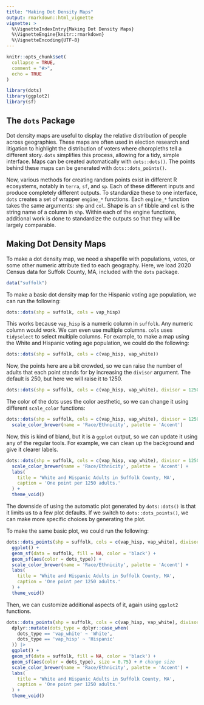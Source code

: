 ```yaml
---
title: "Making Dot Density Maps"
output: rmarkdown::html_vignette
vignette: >
  %\VignetteIndexEntry{Making Dot Density Maps}
  %\VignetteEngine{knitr::rmarkdown}
  %\VignetteEncoding{UTF-8}
---
```


```r
knitr::opts_chunk$set(
  collapse = TRUE,
  comment = "#>",
  echo = TRUE
)
```

```r
library(dots)
library(ggplot2)
library(sf)
```

## The `dots` Package
Dot density maps are useful to display the relative distribution of people across geographies.
These maps are often used in election research and litigation to highlight the distribution of voters where choropleths tell a different story.
`dots` simplifies this process, allowing for a tidy, simple interface.
Maps can be created automatically with `dots::dots()`.
The points behind these maps can be generated with `dots::dots_points()`.

Now, various methods for creating random points exist in different R ecosystems, notably in `terra`, `sf`, and `sp`. 
Each of these different inputs and produce completely different outputs.
To standardize these to one interface, `dots` creates a set of wrapper `engine_*` functions.
Each `engine_*` function takes the same arguments: `shp` and `col`.
Shape is an `sf` tibble and `col` is the string name of a column in `shp`.
Within each of the engine functions, additional work is done to standardize the outputs so that they will be largely comparable.

## Making Dot Density Maps

To make a dot density map, we need a shapefile with populations, votes, or some other numeric attribute tied to each geography.
Here, we load 2020 Census data for Suffolk County, MA, included with the `dots` package.

```r
data("suffolk")
```

To make a basic dot density map for the Hispanic voting age population, we can run the following:

```r
dots::dots(shp = suffolk, cols = vap_hisp)
```

This works because `vap_hisp` is a numeric column in `suffolk`. Any numeric column would work.
We can even use multiple columns. 
`cols` uses `tidyselect` to select multiple columns.
For example, to make a map using the White and Hispanic voting age population, we could do the following:

```r
dots::dots(shp = suffolk, cols = c(vap_hisp, vap_white))
```

Now, the points here are a bit crowded, so we can raise the number of adults that each point stands for by increasing the `divisor` argument. 
The default is 250, but here we will raise it to 1250.

```r
dots::dots(shp = suffolk, cols = c(vap_hisp, vap_white), divisor = 1250)
```

The color of the dots uses the color aesthetic, so we can change it using different `scale_color` functions:

```r
dots::dots(shp = suffolk, cols = c(vap_hisp, vap_white), divisor = 1250) +
  scale_color_brewer(name = 'Race/Ethnicity', palette = 'Accent')
```

Now, this is kind of bland, but it is a `ggplot` output, so we can update it using any of the regular tools.
For example, we can clean up the background and give it clearer labels.

```r
dots::dots(shp = suffolk, cols = c(vap_hisp, vap_white), divisor = 1250) +
  scale_color_brewer(name = 'Race/Ethnicity', palette = 'Accent') + 
  labs(
    title = 'White and Hispanic Adults in Suffolk County, MA',
    caption = 'One point per 1250 adults.'
  ) + 
  theme_void()
```

The downside of using the automatic plot generated by `dots::dots()` is that it limits us to a few plot defaults. If we switch to `dots::dots_points()`, we can make more specific choices by generating the plot.

To make the same basic plot, we could run the following:

```r
dots::dots_points(shp = suffolk, cols = c(vap_hisp, vap_white), divisor = 1250)  |> 
  ggplot() +
  geom_sf(data = suffolk, fill = NA, color = 'black') +
  geom_sf(aes(color = dots_type)) +
  scale_color_brewer(name = 'Race/Ethnicity', palette = 'Accent') + 
  labs(
    title = 'White and Hispanic Adults in Suffolk County, MA',
    caption = 'One point per 1250 adults.'
  ) + 
  theme_void()
```

Then, we can customize additional aspects of it, again using `ggplot2` functions.
```r
dots::dots_points(shp = suffolk, cols = c(vap_hisp, vap_white), divisor = 1250)  |> 
  dplyr::mutate(dots_type = dplyr::case_when(
    dots_type == 'vap_white' ~ 'White',
    dots_type == 'vap_hisp' ~ 'Hispanic'
  )) |> 
  ggplot() +
  geom_sf(data = suffolk, fill = NA, color = 'black') + 
  geom_sf(aes(color = dots_type), size = 0.75) + # change size
  scale_color_brewer(name = 'Race/Ethnicity', palette = 'Accent') + 
  labs(
    title = 'White and Hispanic Adults in Suffolk County, MA',
    caption = 'One point per 1250 adults.'
  ) + 
  theme_void()
```
